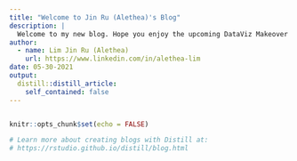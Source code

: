```yaml
---
title: "Welcome to Jin Ru (Alethea)'s Blog"
description: |
  Welcome to my new blog. Hope you enjoy the upcoming DataViz Makeover posts!
author:
  - name: Lim Jin Ru (Alethea)
    url: https://www.linkedin.com/in/alethea-lim
date: 05-30-2021
output:
  distill::distill_article:
    self_contained: false
---
```


```r
```


```r
knitr::opts_chunk$set(echo = FALSE)

# Learn more about creating blogs with Distill at:
# https://rstudio.github.io/distill/blog.html

```



